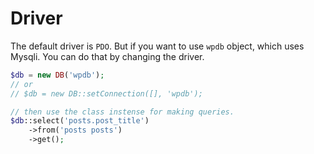 # Driver

The default driver is `PDO`.
But if you want to use `wpdb` object, which uses Mysqli. You can do that by changing the driver.
``` php
$db = new DB('wpdb');
// or
// $db = new DB::setConnection([], 'wpdb');

// then use the class instense for making queries.
$db::select('posts.post_title')
    ->from('posts posts')
    ->get();
```

